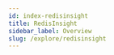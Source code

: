 ```yaml
---
id: index-redisinsight
title: RedisInsight
sidebar_label: Overview
slug: /explore/redisinsight
---
```






<div class="row">

 <div class="col">
     <RedisCard
        title="Getting Started"
        imgPath="redisinsight.png"
        description="Install RedisInsight on Mac, Linux, Docker & Kubernetes"
        preview="redisinsight.png"
        page="/explore/redisinsight/getting-started"
        />
  </div>


 <div class="col">
     <RedisCard
        title="Browser Tool"
        imgPath="redisinsight.png"
        description="Explore keys in your Redis database in real-time"
        preview="redisinsight.png"
        page="/explore/redisinsight/browser"
        />
 </div>


 <div class="col">
    <RedisCard
        title="Slowlog Analysis"
        description="Troubleshoot performance issue in your Redis server"
        page="/explore/redisinsight/slowlog"
        />
 </div>
</div>
<div class="row">

 <div class="col">
    <RedisCard
        title="Memory Analysis"
        description="Improve your application performance"
        page="/explore/redisinsight/memoryanalyzer"
        />
 </div>


 <div class="col">
     <RedisCard
        title="Cluster Management"
        imgPath="redisinsight.png"
        description="A GUI to manage your Redis Cluster with ease"
        preview="redisinsight.png"
        page="/explore/redisinsight/cluster"
        />
 </div>

 <div class="col">
     <RedisCard
        title="Using Redis Streams"
        imgPath="redisinsight.png"
        description="A Real-time data processing & effective managing data consumption "
        preview="redisinsight.png"
        page="/explore/redisinsight/streams"
        />
 </div>

</div>

 <div class="row">

 <div class="col">
    <RedisCard
        title="Profiler Analysis Tool"
        description="Analyze Your Redis commands using Profiler Analysis tool"
        page="/explore/redisinsight/profiler"
        />
 </div>


 <div class="col">
     <RedisCard
        title="RedisGraph Browser Tool"
        imgPath=""
        description="Query, Visualize and Manipulate Graphs using RedisGraph Browser Tool"
        preview="redisinsight.png"
        page="/explore/redisinsight/redisgraph"
        />
 </div>

 <div class="col">
     <RedisCard
        title="RedisGears Browser Tool"
        imgPath="redisinsight.png"
        description="Writing Your Serverless function using RedisGears browser tool"
        preview="redisinsight.png"
        page="/explore/redisinsight/redisgears"
        />
 </div>

</div>

 <div class="row">

 <div class="col">
    <RedisCard
        title="RedisTimeSeries Browser Tool"
        description="Managing time-series data using RedisTimeSeries Browser Tool"
        page="/explore/redisinsight/redistimeseries"
        />
 </div>


 <div class="col">
     <RedisCard
        title="RediSearch Browser Tool"
        imgPath=""
        description="Unified Search and Analytics using RediSearch Browser tool"
        preview="redisinsight.png"
        page="/explore/redisinsight/redisearch"
        />
 </div>


  <div class="col">
     <RedisCard
        title="Autodiscover Elasticache"
        imgPath=""
        description="Autodiscover Amazon Elasticache instances using RedisInsight"
        preview="redisinsight.png"
        page="/explore/redisinsight/autodiscover"
        />
 </div>



</div>




